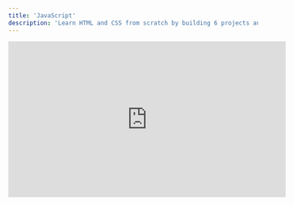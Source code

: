 ```yaml
---
title: 'JavaScript'
description: 'Learn HTML and CSS from scratch by building 6 projects and solving 80+ coding challenges.'
---
```


<iframe
  width="560"
  height="315"
  src="https://www.youtube.com/embed/jS4aFq5-91M"
  title="YouTube video player"
  frameborder="0"
  allow="accelerometer; autoplay; clipboard-write; encrypted-media; gyroscope; picture-in-picture"
  allowfullscreen
></iframe>